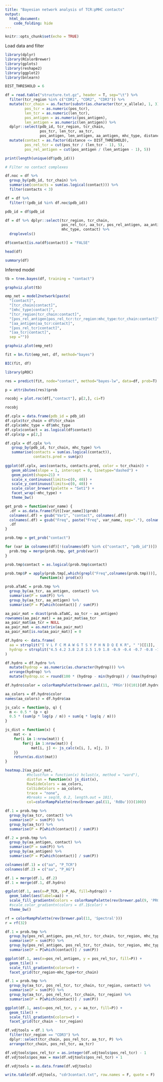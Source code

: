 ```yaml
---
title: "Bayesian network analysis of TCR:pMHC contacts"
output:
  html_document:
    code_folding: hide
---
```


```r
knitr::opts_chunk$set(echo = TRUE)
```

Load data and filter

```r
library(dplyr)
library(RColorBrewer)
library(gplots)
library(reshape2)
library(ggplot2)
library(bnlearn)

DIST_THRESHOLD = 6

df = read.table("structure.txt.gz", header = T, sep="\t") %>%
  filter(tcr_region %in% c("CDR1", "CDR2", "CDR3")) %>%
  mutate(tcr_chain = as.factor(substr(as.character(tcr_v_allele), 1, 3)),
         pos_tcr = as.numeric(pos_tcr),
         len_tcr = as.numeric(len_tcr),
         pos_antigen = as.numeric(pos_antigen),
         len_antigen = as.numeric(len_antigen)) %>%
  dplyr::select(pdb_id, tcr_region, tcr_chain, 
                pos_tcr, len_tcr, aa_tcr, 
                pos_antigen, len_antigen, aa_antigen, mhc_type, distance) %>%
  mutate(contact = as.factor(distance <= DIST_THRESHOLD),
         pos_rel_tcr = cut(pos_tcr / (len_tcr - 1), 5),
         pos_rel_antigen = cut(pos_antigen / (len_antigen - 1), 5))

print(length(unique(df$pdb_id)))

# Filter no contact complexes

df.noc = df %>%
  group_by(pdb_id, tcr_chain) %>%
  summarise(contacts = sum(as.logical(contact))) %>%
  filter(contacts < 3)

df = df %>%
  filter(!(pdb_id %in% df.noc$pdb_id))

pdb_id = df$pdb_id

df = df %>% dplyr::select(tcr_region, tcr_chain, 
                          pos_rel_tcr, aa_tcr, pos_rel_antigen, aa_antigen, 
                          mhc_type, contact) %>%
  droplevels()

df$contact[is.na(df$contact)] = "FALSE"

head(df)

summary(df)
```

Inferred model

```r
tb = tree.bayes(df, training = "contact")

graphviz.plot(tb)
```

```r
emp_net = model2network(paste(
  "[contact]",
  "[tcr_chain|contact]",
  "[mhc_type|contact]",
  "[tcr_region|tcr_chain:contact]",
  "[pos_rel_antigen|pos_rel_tcr:tcr_region:mhc_type:tcr_chain:contact]", 
  "[aa_antigen|aa_tcr:contact]", 
  "[pos_rel_tcr|contact]", 
  "[aa_tcr|contact]", 
  sep =""))

graphviz.plot(emp_net)
```

```r
fit = bn.fit(emp_net, df, method="bayes")

BIC(fit, df)
```

```r
library(pROC)

res = predict(fit, node="contact", method="bayes-lw", data=df, prob=T)

p = attributes(res)$prob

rocobj = plot.roc(df[,"contact"], p[2,], ci=T)

rocobj
```

```r
df.cplx = data.frame(pdb_id = pdb_id)
df.cplx$tcr_chain = df$tcr_chain
df.cplx$mhc_type = df$mhc_type
df.cplx$contact = as.logical(df$contact)
df.cplx$p = p[2,]

df.cplx = df.cplx %>%
   group_by(pdb_id, tcr_chain, mhc_type) %>%
   summarise(contacts = sum(as.logical(contact)),
             contacts.pred = sum(p))
 
ggplot(df.cplx, aes(contacts, contacts.pred, color = tcr_chain)) + 
   geom_abline(slope = 1, intercept = 0, linetype="dashed") +
   geom_point(shape=21) +
   scale_x_continuous(limits=c(0, 40)) +
   scale_y_continuous(limits=c(0, 40)) +
   scale_color_brewer(palette = "Set1") +
   facet_wrap(~mhc_type) +
   theme_bw()
```

```r
get_prob = function(var_name) {
  .df = as.data.frame(fit[[var_name]]$prob)
  colnames(.df) = gsub("Var1", "contact", colnames(.df))
  colnames(.df) = gsub("Freq", paste("Freq", var_name, sep="."), colnames(.df))
  .df
}

prob.tmp = get_prob("contact")

for (var in colnames(df)[!(colnames(df) %in% c("contact", "pdb_id"))]) {
  prob.tmp = merge(prob.tmp, get_prob(var))
}

prob.tmp$contact = as.logical(prob.tmp$contact)

prob.tmp$P = apply(prob.tmp[,which(grepl("Freq",colnames(prob.tmp)))], 1,
                function(x) prod(x))
```

```r
prob.aTaAC = prob.tmp %>%
  group_by(aa_tcr, aa_antigen, contact) %>%
  summarise(P = sum(P)) %>%
  group_by(aa_tcr, aa_antigen) %>%
  summarise(P = P[which(contact)] / sum(P))
```

```r
aa_pair_mat = dcast(prob.aTaAC, aa_tcr ~ aa_antigen)
rownames(aa_pair_mat) = aa_pair_mat$aa_tcr
aa_pair_mat$aa_tcr = NULL
aa_pair_mat = as.matrix(aa_pair_mat)
aa_pair_mat[is.na(aa_pair_mat)] = 0

df.hydro <- data.frame(
  aa = strsplit("I V L F C M A W G T S Y P H N D Q E K R", " ")[[1]],
  hydrop = strsplit("4.5 4.2 3.8 2.8 2.5 1.9 1.8 -0.9 -0.4 -0.7 -0.8 -1.3 -1.6 -3.2 -3.5 -3.5 -3.5 -3.5 -3.9 -4.5", " ")[[1]]
)

df.hydro = df.hydro %>%
  mutate(hydrop = as.numeric(as.character(hydrop))) %>%
  arrange(hydrop) %>%
  mutate(hydrop.sc = round(100 * (hydrop - min(hydrop)) / (max(hydrop) - min(hydrop))))

df.hydro$color = colorRampPalette(brewer.pal(11, 'PRGn'))(101)[df.hydro$hydrop.sc + 1]

aa_colors = df.hydro$color
names(aa_colors) = df.hydro$aa

js_calc = function(p, q) {
  m <- 0.5 * (p + q)
  0.5 * (sum(p * log(p / m)) + sum(q * log(q / m)))
}

js_dist = function(x) {
    mat <- x
    for(i in 1:nrow(mat)) {
        for(j in 1:nrow(mat)) {
            mat[i, j] <- js_calc(x[i, ], x[j, ])
    }}
    return(as.dist(mat))
}

heatmap.2(aa_pair_mat, 
          #hclustfun = function(x) hclust(x, method = "ward"),
          distfun = function(x) js_dist(x),
          RowSideColors = aa_colors, 
          ColSideColors = aa_colors, 
          trace = "none",
          #breaks = seq(0, 0.2, length.out = 101),
          col=colorRampPalette(rev(brewer.pal(11, 'RdBu')))(100))
```

```r
df.1 = prob.tmp %>%
  group_by(aa_tcr, contact) %>%
  summarise(P = sum(P)) %>%
  group_by(aa_tcr) %>%
  summarise(P = P[which(contact)] / sum(P)) 

df.2 = prob.tmp %>%
  group_by(aa_antigen, contact) %>%
  summarise(P = sum(P)) %>%
  group_by(aa_antigen) %>%
  summarise(P = P[which(contact)] / sum(P)) 

colnames(df.1) = c("aa", "P_TCR")
colnames(df.2) = c("aa", "P_AG")

df.1 = merge(df.1, df.2)
df.1 = merge(df.1, df.hydro)

ggplot(df.1, aes(x=P_TCR, y=P_AG, fill=hydrop)) +
  geom_label(aes(label=aa)) +
  scale_fill_gradientn(colors = colorRampPalette(rev(brewer.pal(9, 'PRGn')))(20)) +
  #scale_color_gradientn(colors = df.1$color) + 
  theme_bw()
```

```r
rf = colorRampPalette(rev(brewer.pal(11, 'Spectral')))
r = rf(32)

df.1 = prob.tmp %>%
  group_by(pos_rel_antigen, pos_rel_tcr, tcr_chain, tcr_region, mhc_type, contact) %>%
  summarise(P = sum(P)) %>%
  group_by(pos_rel_antigen, pos_rel_tcr, tcr_chain, tcr_region, mhc_type) %>%
  summarise(P = P[which(contact)] / sum(P)) 

ggplot(df.1, aes(x=pos_rel_antigen, y = pos_rel_tcr, fill=P)) +
  geom_tile() + 
  scale_fill_gradientn(colors=r) +
  facet_grid(tcr_region~mhc_type+tcr_chain)
```

```r
df.1 = prob.tmp %>%
  group_by(aa_tcr, pos_rel_tcr, tcr_chain, tcr_region, contact) %>%
  summarise(P = sum(P)) %>%
  group_by(aa_tcr, pos_rel_tcr, tcr_chain, tcr_region) %>%
  summarise(P = P[which(contact)] / sum(P)) 

ggplot(df.1, aes(x=pos_rel_tcr, y = aa_tcr, fill=P)) +
  geom_tile() + 
  scale_fill_gradientn(colors=r) +
  facet_grid(tcr_chain ~ tcr_region)
```

```r
df.vdjtools = df.1 %>%
  filter(tcr_region == "CDR3") %>%
  dplyr::select(tcr_chain, pos_rel_tcr, aa_tcr, P) %>%
  arrange(tcr_chain, pos_rel_tcr, aa_tcr)

df.vdjtools$pos_rel_tcr = as.integer(df.vdjtools$pos_rel_tcr) - 1
df.vdjtools$pos_max = max(df.vdjtools$pos_rel_tcr) + 1

df.vdjtools = as.data.frame(df.vdjtools)

write.table(df.vdjtools, "cdr3contact.txt", row.names = F, quote = F)
```